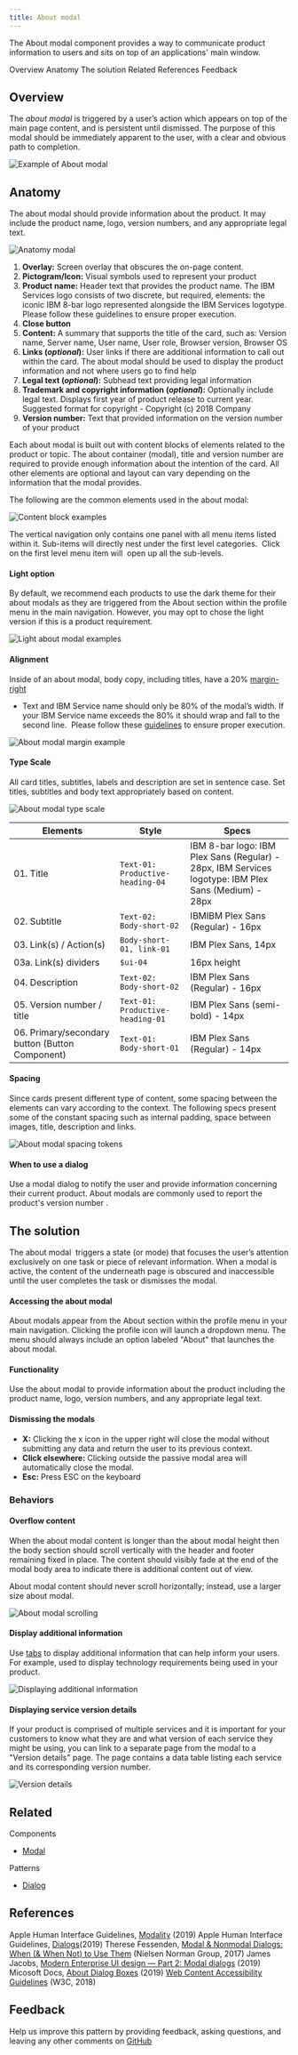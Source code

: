```yaml
---
title: About modal
---
```


<PageDescription>

The About modal component provides a way to communicate product information to users and sits on top of an applications' main window.

</PageDescription>

<AnchorLinks>
  <AnchorLink>Overview</AnchorLink>
  <AnchorLink>Anatomy</AnchorLink>
  <AnchorLink>The solution</AnchorLink>
  <AnchorLink>Related</AnchorLink>
  <AnchorLink>References</AnchorLink>
  <AnchorLink>Feedback</AnchorLink>
</AnchorLinks>

## Overview

The _about modal_ is triggered by a user’s action which appears on top of the main page content, and is persistent until dismissed. The purpose of this modal should be immediately apparent to the user, with a clear and obvious path to completion.

![Example of About modal](images/1.png)

## Anatomy

The about modal should provide information about the product. It may include the product name, logo, version numbers, and any appropriate legal text.

![Anatomy modal](images/2.png)

1. **Overlay:** Screen overlay that obscures the on-page content.
2. **Pictogram/Icon:** Visual symbols used to represent your product
3. **Product name:** Header text that provides the product name. The IBM Services logo consists of two discrete, but required, elements: the iconic IBM 8-bar logo represented alongside the IBM Services logotype. Please follow these guidelines to ensure proper execution.
4. **Close button**
5. **Content:** A summary that supports the title of the card, such as: Version name, Server name, User name, User role, Browser version, Browser OS
7. **Links (_optional_):** User links if there are additional information to call out within the card. The about modal should be used to display the product information and not where users go to find help
8. **Legal text (_optional_):** Subhead text providing legal information
9. **Trademark and copyright information (_optional_):** Optionally include legal text. Displays first year of product release to current year. Suggested format for copyright - Copyright (c) 2018 Company
10. **Version number:** Text that provided information on the version number of your product

Each about modal is built out with content blocks of elements related to the product or topic. The about container (modal), title and version number are required to provide enough information about the intention of the card. All other elements are optional and layout can vary depending on the information that the modal provides.

The following are the common elements used in the about modal: 

![Content block examples](images/13.png)

The vertical navigation only contains one panel with all menu items listed within it. Sub-items will directly nest under the first level categories.  Click on the first level menu item will  open up all the sub-levels.

#### Light option

By default, we recommend each products to use the dark theme for their about modals as they are triggered from the About section within the profile menu in the main navigation. However, you may opt to chose the light version if this is a product requirement.

![Light about modal examples](images/16.png)

#### Alignment

Inside of an about modal, body copy, including titles, have a 20% [margin-right](https://www.carbondesignsystem.com/components/modal/style#margin-right)
- Text and IBM Service name should only be 80% of the modal’s width. If your IBM Service name exceeds the 80% it should wrap and fall to the second line.  Please follow these [guidelines](hhttps://www.ibm.com/brand/systems/services/logo/) to ensure proper execution.

![About modal margin example](images/7.png)

#### Type Scale

All card titles, subtitles, labels and description are set in sentence case. Set titles, subtitles and body text appropriately based on content.

![About modal type scale](images/8.png)

| Elements                                        |      Style                      |   Specs                                                       |
| -------------                                  | -------------------------------- | --------------------------------                              |
| 01. Title                                      | `Text-01: Productive-heading-04` | IBM 8-bar logo: IBM Plex Sans (Regular) - 28px, IBM Services logotype: IBM Plex Sans (Medium) - 28px |
| 02. Subtitle                                   |   `Text-02: Body-short-02`    |   IBMIBM Plex Sans (Regular) - 16px |
| 03. Link(s) / Action(s)                              |   `Body-short-01, link-01`  |    IBM Plex Sans, 14px |
| 03a. Link(s) dividers                              |   `$ui-04`  |    16px height |
| 04. Description                               |   `Text-02: Body-short-02`    |    IBM Plex Sans (Regular) - 16px |
| 05. Version number / title                      |   `Text-01: Productive-heading-01`   |    IBM Plex Sans (semi-bold) - 14px |
| 06. Primary/secondary button (Button Component) |   `Text-01: Body-short-01`    |    IBM Plex Sans (Regular) - 14px |

#### Spacing

Since cards present different type of content, some spacing between the elements can vary according to the context. The following specs present some of the constant spacing such as internal padding, space between images, title, description and links.

![About modal spacing tokens](images/14.png)

#### When to use a dialog

Use a modal dialog to notify the user and provide information concerning their current product. About modals are commonly used to report the product's version number .

## The solution

The about modal  triggers a state (or mode) that focuses the user’s attention exclusively on one task or piece of relevant information. When a modal is active, the content of the underneath page is obscured and inaccessible until the user completes the task or dismisses the modal.

#### Accessing the about modal

About modals appear from the About section within the profile menu in your main navigation. Clicking the profile icon will launch a dropdown menu. The menu should always include an option labeled "About" that launches the about modal.

#### Functionality

Use the about modal to provide information about the product including the product name, logo, version numbers, and any appropriate legal text.

#### Dismissing the modals

- **X:** Clicking the x icon in the upper right will close the modal without submitting any data and return the user to its previous context.
- **Click elsewhere:** Clicking outside the passive modal area will automatically close the modal.
- **Esc:** Press ESC on the keyboard

### Behaviors

#### Overflow content

When the about modal content is longer than the about modal height then the body section should scroll vertically with the header and footer remaining fixed in place. The content should visibly fade at the end of the modal body area to indicate there is additional content out of view.

About modal content should never scroll horizontally; instead, use a larger size about modal.

![About modal scrolling](images/11.png)

#### Display additional information

Use [tabs](https://www.carbondesignsystem.com/components/tabs/usage) to display additional information that can help inform your users. For example, used to display technology requirements being used in your product.

![Displaying additional information](images/12.png)

#### Displaying service version details

If your product is comprised of multiple services and it is important for your customers to know what they are and what version of each service they might be using, you can link to a separate page from the modal to a "Version details" page. The page contains a data table listing each service and its corresponding version number.

![Version details](images/17.png)

## Related

Components
- [Modal](https://www.carbondesignsystem.com/components/modal/usage)

Patterns
- [Dialog](https://www.carbondesignsystem.com/patterns/dialog-pattern)

## References

Apple Human Interface Guidelines, [Modality](https://developer.apple.com/design/human-interface-guidelines/ios/app-architecture/modality/)
 (2019)
Apple Human Interface Guidelines, [Dialogs](https://developer.apple.com/design/human-interface-guidelines/macos/windows-and-views/dialogs/)(2019)
Therese Fessenden, [Modal & Nonmodal Dialogs: When (& When Not) to Use Them](https://www.nngroup.com/articles/modal-nonmodal-dialog/) (Nielsen Norman Group, 2017)
James Jacobs, [Modern Enterprise UI design — Part 2: Modal dialogs](https://medium.com/pulsar/modern-enterprise-ui-design-part-2-modal-dialogs-2ccd3cc33c92) (2019)
Micosoft Docs, [About Dialog Boxes](https://docs.microsoft.com/en-us/windows/win32/dlgbox/about-dialog-boxes) (2019)
[Web Content Accessibility Guidelines](https://www.w3.org/WAI/standards-guidelines/wcag/) (W3C, 2018)


## Feedback

Help us improve this pattern by providing feedback, asking questions, and leaving any other comments on [GitHub](https://github.com/carbon-design-system/carbon-website/issues/new?assignees=&labels=feedback&template=feedback.md)